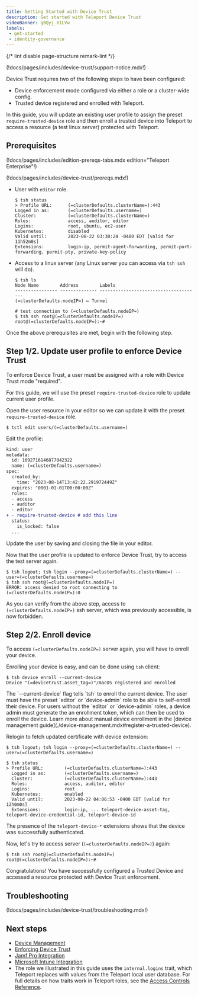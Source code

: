 ```yaml
---
title: Getting Started with Device Trust
description: Get started with Teleport Device Trust
videoBanner: gBQyj_X1LVw
labels:
 - get-started
 - identity-governance
---
```


{/* lint disable page-structure remark-lint */}

(!docs/pages/includes/device-trust/support-notice.mdx!)

Device Trust requires two of the following steps to have been configured:

- Device enforcement mode configured via either a role or a cluster-wide config.
- Trusted device registered and enrolled with Teleport.

In this guide, you will update an existing user profile to assign the preset `require-trusted-device`
role and then enroll a trusted device into Teleport to access a resource (a test linux server)
protected with Teleport.

## Prerequisites

(!docs/pages/includes/edition-prereqs-tabs.mdx edition="Teleport Enterprise"!)

(!docs/pages/includes/device-trust/prereqs.mdx!)

- User with `editor` role.
  ```code
  $ tsh status
  > Profile URL:      (=clusterDefaults.clusterName=):443
  Logged in as:       (=clusterDefaults.username=)
  Cluster:            (=clusterDefaults.clusterName=)
  Roles:              access, auditor, editor
  Logins:             root, ubuntu, ec2-user
  Kubernetes:         disabled
  Valid until:        2023-08-22 03:30:24 -0400 EDT [valid for 11h52m0s]
  Extensions:         login-ip, permit-agent-forwarding, permit-port-forwarding, permit-pty, private-key-policy
  ```
- Access to a linux server (any Linux server you can access via `tsh ssh` will do).
  ```code
  $ tsh ls
  Node Name        Address        Labels
  ---------------- -------------- --------------------------------------
  (=clusterDefaults.nodeIP=) ⟵ Tunnel

  # test connection to (=clusterDefaults.nodeIP=)
  $ tsh ssh root@(=clusterDefaults.nodeIP=)
  root@(=clusterDefaults.nodeIP=):~#
  ```

Once the above prerequisites are met, begin with the following step.

## Step 1/2. Update user profile to enforce Device Trust

To enforce Device Trust, a user must be assigned with a role with Device Trust mode "required".

For this guide, we will use the preset `require-trusted-device` role to update current user profile.

Open the user resource in your editor so we can update it with the preset `require-trusted-device` role.

```code
$ tctl edit users/(=clusterDefaults.username=)
```

Edit the profile:

```diff
kind: user
metadata:
  id: 1692716146877042322
  name: (=clusterDefaults.username=)
spec:
  created_by:
    time: "2023-08-14T13:42:22.291972449Z"
  expires: "0001-01-01T00:00:00Z"
  roles:
  - access
  - auditor
  - editor
+ - require-trusted-device # add this line
  status:
    is_locked: false
  ...
```

Update the user by saving and closing the file in your editor.

Now that the user profile is updated to enforce Device Trust, try to access the test server
again.

```code
$ tsh logout; tsh login --proxy=(=clusterDefaults.clusterName=) --user=(=clusterDefaults.username=)
$ tsh ssh root@(=clusterDefaults.nodeIP=)
ERROR: access denied to root connecting to (=clusterDefaults.nodeIP=):0
```

As you can verify from the above step, access to `(=clusterDefaults.nodeIP=)` ssh server,
which was previously accessible, is now forbidden.

## Step 2/2. Enroll device

To access `(=clusterDefaults.nodeIP=)` server again, you will have to enroll your device.

Enrolling your device is easy, and can be done using `tsh` client:

```code
$ tsh device enroll --current-device
Device "(=devicetrust.asset_tag=)"/macOS registered and enrolled
```

<Admonition type="tip" title="self enrollment">
  The `--current-device` flag tells `tsh` to enroll the current device. The user must have the preset `editor`
  or `device-admin` role to be able to self-enroll their device. For users without the `editor` or
  `device-admin` roles, a device admin must generate the an enrollment token, which can then be
  used to enroll the device. Learn more about manual device enrollment in the
  [device management guide](./device-management.mdx#register-a-trusted-device).
</Admonition>

Relogin to fetch updated certificate with device extension:

```code
$ tsh logout; tsh login --proxy=(=clusterDefaults.clusterName=) --user=(=clusterDefaults.username=)

$ tsh status
> Profile URL:        (=clusterDefaults.clusterName=):443
  Logged in as:       (=clusterDefaults.username=)
  Cluster:            (=clusterDefaults.clusterName=):443
  Roles:              access, auditor, editor
  Logins:             root
  Kubernetes:         enabled
  Valid until:        2023-08-22 04:06:53 -0400 EDT [valid for 12h0m0s]
  Extensions:         login-ip, ... teleport-device-asset-tag, teleport-device-credential-id, teleport-device-id
```

The presence of the `teleport-device-*` extensions shows that the device was successfully authenticated.

Now, let's try to access server (`(=clusterDefaults.nodeIP=)`) again:

```code
$ tsh ssh root@(=clusterDefaults.nodeIP=)
root@(=clusterDefaults.nodeIP=):~#
```

Congratulations! You have successfully configured a Trusted Device and accessed a resource protected with
Device Trust enforcement.

## Troubleshooting

(!docs/pages/includes/device-trust/troubleshooting.mdx!)

## Next steps

- [Device Management](./device-management.mdx)
- [Enforcing Device Trust](./enforcing-device-trust.mdx)
- [Jamf Pro Integration](./jamf-integration.mdx)
- [Microsoft Intune Integration](./intune-integration.mdx)
- The role we illustrated in this guide uses the `internal.logins` trait,
  which Teleport replaces with values from the Teleport local user
  database. For full details on how traits work in Teleport roles,
  see the [Access Controls
  Reference](../../reference/access-controls/roles.mdx).

